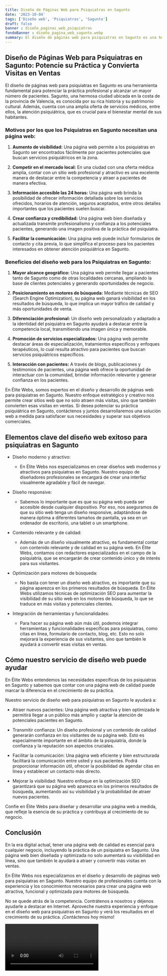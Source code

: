 ```yaml
---
title: Diseño de Páginas Web para Psiquiatras en Sagunto
date: '2023-10-04'
tags: ['Diseño web', 'Psiquiatras', 'Sagunto']
draft: false
banner : diseño_paginas_web_psiquiatras
fondoBanner : diseño_pagina_web_sagunto.webp
summary: El diseño de páginas web para psiquiatras en Sagunto es una herramienta fundamental para potenciar la práctica profesional y alcanzar un mayor número de pacientes. Sagunto, una hermosa ciudad ubicada en la costa de la provincia de Valencia, es conocida por su rica historia y su patrimonio cultural. Además, cuenta con una amplia oferta de servicios médicos, entre ellos, la atención psiquiátrica, que es crucial para el bienestar mental de sus habitantes.
---
```


## Diseño de Páginas Web para Psiquiatras en Sagunto: Potencie su Práctica y Convierta Visitas en Ventas

El diseño de páginas web para psiquiatras en Sagunto es una herramienta fundamental para potenciar la práctica profesional y alcanzar un mayor número de pacientes. Sagunto, una hermosa ciudad ubicada en la costa de la provincia de Valencia, es conocida por su rica historia y su patrimonio cultural. Además, cuenta con una amplia oferta de servicios médicos, entre ellos, la atención psiquiátrica, que es crucial para el bienestar mental de sus habitantes.

### Motivos por los que los Psiquiatras en Sagunto necesitan una página web:

1. **Aumento de visibilidad:** Una página web permite a los psiquiatras en Sagunto ser encontrados fácilmente por pacientes potenciales que buscan servicios psiquiátricos en la zona.

2. **Competir en el mercado local:** En una ciudad con una oferta médica amplia, contar con un sitio web profesional y atractivo es una excelente manera de destacar entre la competencia y atraer a pacientes de manera efectiva.

3. **Información accesible las 24 horas:** Una página web brinda la posibilidad de ofrecer información detallada sobre los servicios ofrecidos, horarios de atención, seguros aceptados, entre otros detalles importantes que los pacientes suelen buscar.

4. **Crear confianza y credibilidad:** Una página web bien diseñada y actualizada transmite profesionalismo y confianza a los potenciales pacientes, generando una imagen positiva de la práctica del psiquiatra.

5. **Facilitar la comunicación:** Una página web puede incluir formularios de contacto y cita previa, lo que simplifica el proceso para los pacientes interesados en obtener atención psiquiátrica en Sagunto.

### Beneficios del diseño web para los Psiquiatras en Sagunto:

1. **Mayor alcance geográfico:** Una página web permite llegar a pacientes tanto de Sagunto como de otras localidades cercanas, ampliando la base de clientes potenciales y generando oportunidades de negocio.

2. **Posicionamiento en motores de búsqueda:** Mediante técnicas de SEO (Search Engine Optimization), su página web ganará visibilidad en los resultados de búsqueda, lo que implica un mayor tráfico de calidad y más oportunidades de venta.

3. **Diferenciación profesional:** Un diseño web personalizado y adaptado a la identidad del psiquiatra en Sagunto ayudará a destacar entre la competencia local, transmitiendo una imagen única y memorable.

4. **Promoción de servicios especializados:** Una página web permite destacar áreas de especialización, tratamientos específicos y enfoques terapéuticos, lo cual resulta atractivo para pacientes que buscan servicios psiquiátricos específicos.

5. **Interacción con pacientes:** A través de blogs, publicaciones y testimonios de pacientes, una página web ofrece la oportunidad de interactuar con la comunidad, brindar información relevante y generar confianza en los pacientes.

En Élite Webs, somos expertos en el diseño y desarrollo de páginas web para psiquiatras en Sagunto. Nuestro enfoque estratégico y creativo nos permite crear sitios web que no solo atraen más visitas, sino que también convierten esas visitas en ventas. Si desea potenciar su práctica psiquiátrica en Sagunto, contáctenos y juntos desarrollaremos una solución web a medida para satisfacer sus necesidades y superar sus objetivos comerciales.

<GifSeo />

<Cta />

## Elementos clave del diseño web exitoso para psiquiatras en Sagunto

- Diseño moderno y atractivo:
  - En Élite Webs nos especializamos en crear diseños web modernos y atractivos para psiquiatras en Sagunto. Nuestro equipo de diseñadores profesionales se encargará de crear una interfaz visualmente agradable y fácil de navegar.

- Diseño responsive:
  - Sabemos lo importante que es que su página web pueda ser accesible desde cualquier dispositivo. Por eso, nos aseguramos de que su sitio web tenga un diseño responsive, adaptándose de manera óptima a diferentes tamaños de pantalla, ya sea en un ordenador de escritorio, una tablet o un smartphone.

- Contenido relevante y de calidad:
  - Además de un diseño visualmente atractivo, es fundamental contar con contenido relevante y de calidad en su página web. En Élite Webs, contamos con redactores especializados en el campo de la psiquiatría, que se encargarán de crear contenido único y de interés para sus visitantes.

- Optimización para motores de búsqueda:
  - No basta con tener un diseño web atractivo, es importante que su página aparezca en los primeros resultados de búsqueda. En Élite Webs utilizamos técnicas de optimización SEO para aumentar la visibilidad de su sitio web en los motores de búsqueda, lo que se traduce en más visitas y potenciales clientes.

- Integración de herramientas y funcionalidades:
  - Para hacer su página web aún más útil, podemos integrar herramientas y funcionalidades específicas para psiquiatras, como citas en línea, formulario de contacto, blog, etc. Esto no solo mejorará la experiencia de sus visitantes, sino que también le ayudará a convertir esas visitas en ventas.

## Cómo nuestro servicio de diseño web puede ayudar

En Élite Webs entendemos las necesidades específicas de los psiquiatras en Sagunto y sabemos que contar con una página web de calidad puede marcar la diferencia en el crecimiento de su práctica.

Nuestro servicio de diseño web para psiquiatras en Sagunto le ayudará a:

- Atraer nuevos pacientes: Una página web atractiva y bien optimizada le permitirá llegar a un público más amplio y captar la atención de potenciales pacientes en Sagunto. 

- Transmitir confianza: Un diseño profesional y un contenido de calidad generarán confianza en los visitantes de su página web. Esto es especialmente importante en el ámbito de la psiquiatría, donde la confianza y la reputación son aspectos cruciales.

- Facilitar la comunicación: Una página web eficiente y bien estructurada facilitará la comunicación entre usted y sus pacientes. Podrá proporcionar información útil, ofrecer la posibilidad de agendar citas en línea y establecer un contacto más directo.

- Mejorar la visibilidad: Nuestro enfoque en la optimización SEO garantizará que su página web aparezca en los primeros resultados de búsqueda, aumentando así su visibilidad y la probabilidad de atraer nuevos pacientes.

Confíe en Élite Webs para diseñar y desarrollar una página web a medida, que refleje la esencia de su práctica y contribuya al crecimiento de su negocio.

## Conclusión

En la era digital actual, tener una página web de calidad es esencial para cualquier negocio, incluyendo la práctica de un psiquiatra en Sagunto. Una página web bien diseñada y optimizada no solo aumentará su visibilidad en línea, sino que también le ayudará a atraer y convertir más visitas en ventas.

En Élite Webs nos especializamos en el diseño y desarrollo de páginas web para psiquiatras en Sagunto. Nuestro equipo de profesionales cuenta con la experiencia y los conocimientos necesarios para crear una página web atractiva, funcional y optimizada para motores de búsqueda.

No se quede atrás de la competencia. Contrátenos a nosotros y déjenos ayudarle a destacar en Internet. Aproveche nuestra experiencia y enfoque en el diseño web para psiquiatras en Sagunto y verá los resultados en el crecimiento de su práctica. ¡Contáctenos hoy mismo!

<Video />

<CtaBot job='Psiquiatras' city='Sagunto'/>

<Gmaps query='Sagunto+españa+maps' />